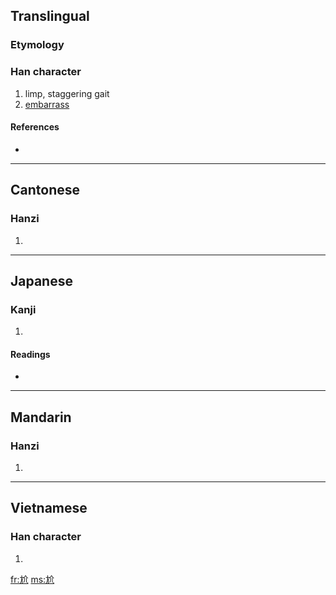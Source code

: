 ==Translingual==

===Etymology===
{{Han compound|尢|介|c1=s|c2=p|ls=psc}}

===Han character===
{{Han char|rn=43|rad=尢|as=04|sn=7|four=4801<sub>2</sub>|canj=大山人中中 (KUOLL)}}

# limp, staggering gait
# [[embarrass]]

====References====
* {{Han ref|kx=0298.150|dkj=07560|dj=0593.180|hdz=10553.100|uh=5C2C|ud=23596|bh=A7BC|bd=42940}}

----

==Cantonese==

===Hanzi===
{{yue-hanzi|jyut=|y=gaai3}}

# {{defn|Cantonese|sort=尢04}}

----

==Japanese==

===Kanji===
{{ja-kanji|grade=|rs=尢04}}

# {{defn|Japanese}}

====Readings====
* {{ja-readings|on=[[かい]] (kai), [[かつ]] (katsu), [[けち]] (kechi)|kun=[[あしなえ]] (ashinae)}}

----

==Mandarin==

===Hanzi===
{{cmn-hanzi|pin=[[gà]] ([[ga4]])|wg=ka<sup>4</sup>}}

# {{defn|Mandarin|sort=尢04}}

----

==Vietnamese==

===Han character===
{{vi-hantu|[[giới]]|rs=尢04}}

# {{defn|Vietnamese|sort=尢04}}

[[fr:尬]]
[[ms:尬]]